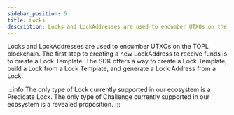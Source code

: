 ```yaml
---
sidebar_position: 5
title: Locks
description: Locks and LockAddresses are used to encumber UTXOs on the TOPL blockchain. Learn how to create, use, and share them using the SDK.
---
```




Locks and LockAddresses are used to encumber UTXOs on the TOPL blockchain. The first step to creating a new LockAddress
to receive funds is to create a Lock Template. The SDK offers a way to create a Lock Template, build a Lock from a Lock
Template, and generate a Lock Address from a Lock.

:::info
The only type of Lock currently supported in our ecosystem is
a <Link href="https://github.com/Topl/protobuf-specs/blob/main/proto/brambl/models/box/lock.proto#L21">Predicate Lock</Link>.
The only type
of <Link href="https://github.com/Topl/protobuf-specs/blob/main/proto/brambl/models/box/challenge.proto">Challenge</Link>
currently supported in our ecosystem is a
revealed <Link href="https://github.com/Topl/protobuf-specs/blob/main/proto/quivr/models/proposition.proto">proposition</Link>.
:::

<DocCardList />
